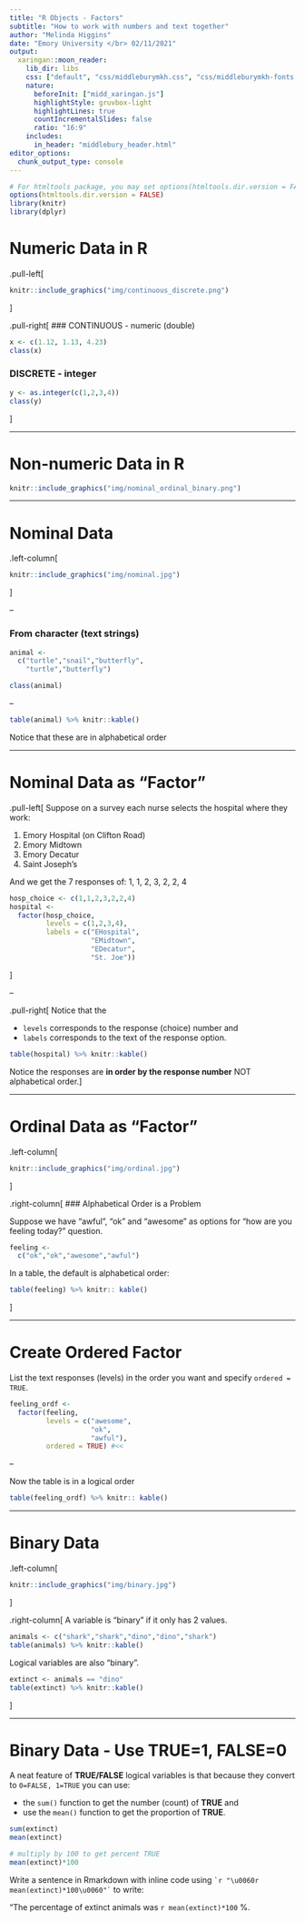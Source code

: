 ```yaml
---
title: "R Objects - Factors"
subtitle: "How to work with numbers and text together"
author: "Melinda Higgins"
date: "Emory University </br> 02/11/2021"
output:
  xaringan::moon_reader:
    lib_dir: libs
    css: ["default", "css/middleburymkh.css", "css/middleburymkh-fonts.css", "css/sidecodeplot.css"]
    nature:
      beforeInit: ["midd_xaringan.js"]
      highlightStyle: gruvbox-light
      highlightLines: true
      countIncrementalSlides: false
      ratio: "16:9"
    includes:
      in_header: "middlebury_header.html"
editor_options: 
  chunk_output_type: console
---
```

```r
# For htmltools package, you may set options(htmltools.dir.version = FALSE) to suppress the version number in the subdirectory name.
options(htmltools.dir.version = FALSE)
library(knitr)
library(dplyr)
```

# Numeric Data in R

.pull-left[

```r
knitr::include_graphics("img/continuous_discrete.png")
```
]

.pull-right[
### CONTINUOUS - numeric (double)
    
```r
x <- c(1.12, 1.13, 4.23)
class(x)
```

### DISCRETE - integer

```r
y <- as.integer(c(1,2,3,4))
class(y)
```
]

---

# Non-numeric Data in R

```r
knitr::include_graphics("img/nominal_ordinal_binary.png")
```

---

# Nominal Data 

.left-column[
```r
knitr::include_graphics("img/nominal.jpg")
```
]

--

### From character (text strings)
    
```r
animal <- 
  c("turtle","snail","butterfly",
    "turtle","butterfly")

class(animal)
```

--

```r
table(animal) %>% knitr::kable()
```

Notice that these are in alphabetical order

---

# Nominal Data as "Factor"

.pull-left[
Suppose on a survey each nurse selects the hospital where they work:

1. Emory Hospital (on Clifton Road)
2. Emory Midtown
3. Emory Decatur
4. Saint Joseph's

And we get the 7 responses of: 1, 1, 2, 3, 2, 2, 4

```r
hosp_choice <- c(1,1,2,3,2,2,4)
hospital <- 
  factor(hosp_choice,
         levels = c(1,2,3,4),
         labels = c("EHospital",
                    "EMidtown",
                    "EDecatur",
                    "St. Joe"))
```
]

--

.pull-right[
Notice that the 

* `levels` corresponds to the response (choice) number and
* `labels` corresponds to the text of the response option.

```r
table(hospital) %>% knitr::kable()
```

Notice the responses are **in order by the response number** NOT alphabetical order.]

---

# Ordinal Data as "Factor"

.left-column[
```r
knitr::include_graphics("img/ordinal.jpg")
```
]

.right-column[
### Alphabetical Order is a Problem

Suppose we have "awful", "ok" and "awesome" as options for "how are you feeling today?" question.

```r
feeling <- 
  c("ok","ok","awesome","awful")
```

In a table, the default is alphabetical order:

```r
table(feeling) %>% knitr:: kable()
```
]

---

# Create Ordered Factor

List the text responses (levels) in the order you want and specify `ordered = TRUE`.

```r
feeling_ordf <- 
  factor(feeling,
         levels = c("awesome",
                    "ok",
                    "awful"),
         ordered = TRUE) #<<
```

--

Now the table is in a logical order

```r
table(feeling_ordf) %>% knitr:: kable()
```

---

# Binary Data

.left-column[
```r
knitr::include_graphics("img/binary.jpg")
```
]

.right-column[
A variable is "binary" if it only has 2 values.

```r
animals <- c("shark","shark","dino","dino","shark")
table(animals) %>% knitr::kable()
```

Logical variables are also "binary".

```r
extinct <- animals == "dino"
table(extinct) %>% knitr::kable()
```

]

---

# Binary Data - Use TRUE=1, FALSE=0

A neat feature of **TRUE/FALSE** logical variables is that because they convert to `0=FALSE, 1=TRUE` you can use: 

* the `sum()` function to get the number (count) of **TRUE** and 
* use the `mean()` function to get the proportion of **TRUE**.

```r
sum(extinct)
mean(extinct)
```

```r
# multiply by 100 to get percent TRUE
mean(extinct)*100
```

Write a sentence in Rmarkdown with inline code using `` `r "\u0060r mean(extinct)*100\u0060"` `` to write:

"The percentage of extinct animals was `r mean(extinct)*100` %.

